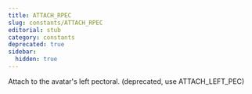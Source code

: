 ```yaml
---
title: ATTACH_RPEC
slug: constants/ATTACH_RPEC
editorial: stub
category: constants
deprecated: true
sidebar:
  hidden: true
---
```


<LSLConstant
	name="ATTACH_RPEC"
	type="integer"
	value="29"
/>

Attach to the avatar's left pectoral. (deprecated, use ATTACH_LEFT_PEC)
